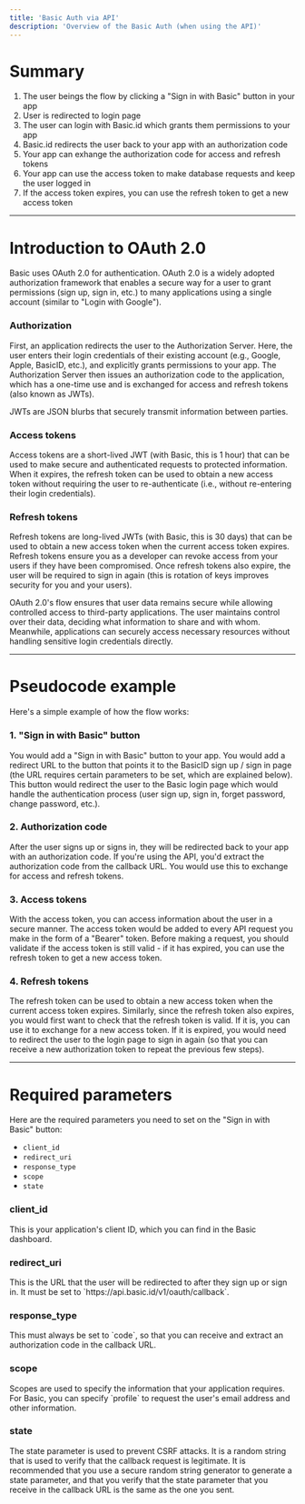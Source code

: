 ```yaml
---
title: 'Basic Auth via API'
description: 'Overview of the Basic Auth (when using the API)'
---
```

# Summary

1. The user beings the flow by clicking a "Sign in with Basic" button in your app
2. User is redirected to login page
3. The user can login with Basic.id which grants them permissions to your app
4. Basic.id redirects the user back to your app with an authorization code
5. Your app can exhange the authorization code for access and refresh tokens
6. Your app can use the access token to make database requests and keep the user logged in
7. If the access token expires, you can use the refresh token to get a new access token
---
# Introduction to OAuth 2.0
Basic uses OAuth 2.0 for authentication.
OAuth 2.0 is a widely adopted authorization framework that enables a secure way for a user to grant permissions (sign up, sign in, etc.) to many applications using a single account (similar to "Login with Google").

### Authorization
First, an application redirects the user to the Authorization Server. Here, the user enters their login credentials of their existing account (e.g., Google, Apple, BasicID, etc.), and explicitly grants permissions to your app. The Authorization Server then issues an authorization code to the application, which has a one-time use and is exchanged for access and refresh tokens (also known as JWTs).

JWTs are JSON blurbs that securely transmit information between parties.

### Access tokens
Access tokens are a short-lived JWT (with Basic, this is 1 hour) that can be used to make secure and authenticated requests to protected information. When it expires, the refresh token can be used to obtain a new access token without requiring the user to re-authenticate (i.e., without re-entering their login credentials). 

### Refresh tokens
Refresh tokens are long-lived JWTs (with Basic, this is 30 days) that can be used to obtain a new access token when the current access token expires. Refresh tokens ensure you as a developer can revoke access from your users if they have been compromised. Once refresh tokens also expire, the user will be required to sign in again (this is rotation of keys improves security for you and your users).

OAuth 2.0's flow ensures that user data remains secure while allowing controlled access to third-party applications. The user maintains control over their data, deciding what information to share and with whom. Meanwhile, applications can securely access necessary resources without handling sensitive login credentials directly.

---
# Pseudocode example
Here's a simple example of how the flow works:

### 1. "Sign in with Basic" button
You would add a "Sign in with Basic" button to your app. You would add a redirect URL to the button that points it to the BasicID sign up / sign in page (the URL requires certain parameters to be set, which are explained below). This button would redirect the user to the Basic login page which would handle the authentication process (user sign up, sign in, forget password, change password, etc.).

### 2. Authorization code
After the user signs up or signs in, they will be redirected back to your app with an authorization code. If you're using the API, you'd extract the authorization code from the callback URL. You would use this to exchange for access and refresh tokens.

### 3. Access tokens
With the access token, you can access information about the user in a secure manner. The access token would be added to every API request you make in the form of a "Bearer" token. Before making a request, you should validate if the access token is still valid - if it has expired, you can use the refresh token to get a new access token.

### 4. Refresh tokens
The refresh token can be used to obtain a new access token when the current access token expires. Similarly, since the refresh token also expires, you would first want to check that the refresh token is valid. If it is, you can use it to exchange for a new access token. If it is expired, you would need to redirect the user to the login page to sign in again (so that you can receive a new authorization token to repeat the previous few steps).

---
# Required parameters
Here are the required parameters you need to set on the "Sign in with Basic" button:

- `client_id`
- `redirect_uri`
- `response_type`
- `scope`
- `state`
### client_id
<ParamField query="client_id" type="string" required>
    This is your application's client ID, which you can find in the Basic dashboard.
</ParamField>

### redirect_uri
<ParamField query="redirect_uri" type="string" required>
    This is the URL that the user will be redirected to after they sign up or sign in. It must be set to `https://api.basic.id/v1/oauth/callback`.
</ParamField>

### response_type
<ParamField query="response_type" type="string" required>
    This must always be set to `code`, so that you can receive and extract an authorization code in the callback URL.
</ParamField>

### scope
<ParamField query="scope" type="string" required>
    Scopes are used to specify the information that your application requires. For Basic, you can specify `profile` to request the user's email address and other information.
</ParamField>

### state
<ParamField query="state" type="string" required>
    The state parameter is used to prevent CSRF attacks. It is a random string that is used to verify that the callback request is legitimate. It is recommended that you use a secure random string generator to generate a state parameter, and that you verify that the state parameter that you receive in the callback URL is the same as the one you sent.
</ParamField>